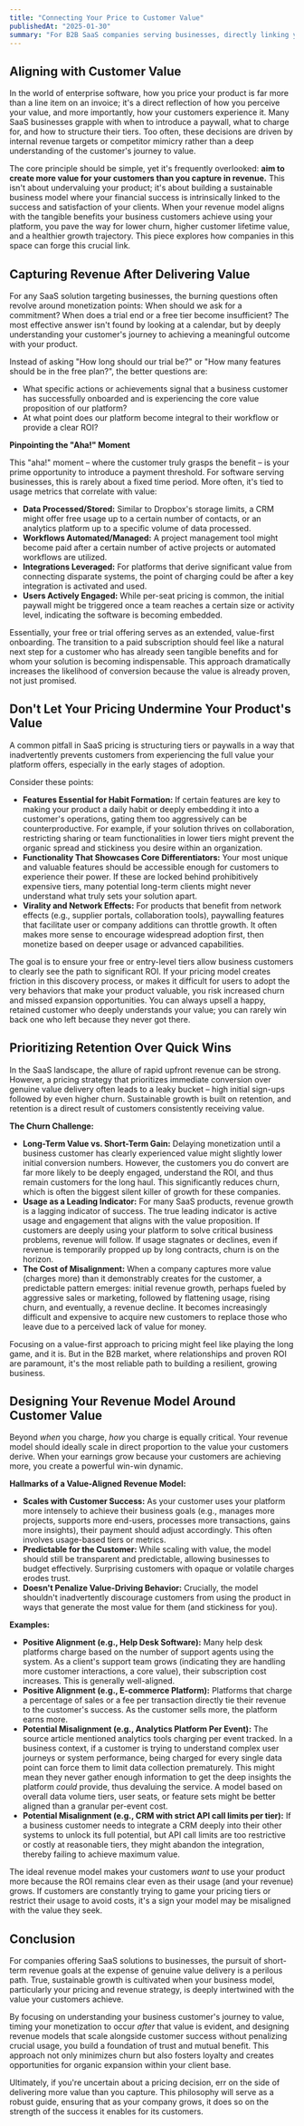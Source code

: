 ```yaml
---
title: "Connecting Your Price to Customer Value"
publishedAt: "2025-01-30"
summary: "For B2B SaaS companies serving businesses, directly linking your revenue model to the tangible value customers receive isn't just a pricing strategy—it's fundamental to sustainable growth and minimizing churn."
---
```


## Aligning with Customer Value

In the world of enterprise software, how you price your product is far more than a line item on an invoice; it's a direct reflection of how you perceive your value, and more importantly, how your customers experience it. Many SaaS businesses grapple with when to introduce a paywall, what to charge for, and how to structure their tiers. Too often, these decisions are driven by internal revenue targets or competitor mimicry rather than a deep understanding of the customer's journey to value.

The core principle should be simple, yet it's frequently overlooked: **aim to create more value for your customers than you capture in revenue.** This isn't about undervaluing your product; it's about building a sustainable business model where your financial success is intrinsically linked to the success and satisfaction of your clients. When your revenue model aligns with the tangible benefits your business customers achieve using your platform, you pave the way for lower churn, higher customer lifetime value, and a healthier growth trajectory. This piece explores how companies in this space can forge this crucial link.

## Capturing Revenue After Delivering Value

For any SaaS solution targeting businesses, the burning questions often revolve around monetization points: When should we ask for a commitment? When does a trial end or a free tier become insufficient? The most effective answer isn't found by looking at a calendar, but by deeply understanding your customer's journey to achieving a meaningful outcome with your product.

Instead of asking "How long should our trial be?" or "How many features should be in the free plan?", the better questions are:

- What specific actions or achievements signal that a business customer has successfully onboarded and is experiencing the core value proposition of our platform?
- At what point does our platform become integral to their workflow or provide a clear ROI?

**Pinpointing the "Aha!" Moment**

This "aha!" moment – where the customer truly grasps the benefit – is your prime opportunity to introduce a payment threshold. For software serving businesses, this is rarely about a fixed time period. More often, it's tied to usage metrics that correlate with value:

- **Data Processed/Stored:** Similar to Dropbox's storage limits, a CRM might offer free usage up to a certain number of contacts, or an analytics platform up to a specific volume of data processed.
- **Workflows Automated/Managed:** A project management tool might become paid after a certain number of active projects or automated workflows are utilized.
- **Integrations Leveraged:** For platforms that derive significant value from connecting disparate systems, the point of charging could be after a key integration is activated and used.
- **Users Actively Engaged:** While per-seat pricing is common, the initial paywall might be triggered once a team reaches a certain size or activity level, indicating the software is becoming embedded.

Essentially, your free or trial offering serves as an extended, value-first onboarding. The transition to a paid subscription should feel like a natural next step for a customer who has already seen tangible benefits and for whom your solution is becoming indispensable. This approach dramatically increases the likelihood of conversion because the value is already proven, not just promised.

## Don't Let Your Pricing Undermine Your Product's Value

A common pitfall in SaaS pricing is structuring tiers or paywalls in a way that inadvertently prevents customers from experiencing the full value your platform offers, especially in the early stages of adoption.

Consider these points:

- **Features Essential for Habit Formation:** If certain features are key to making your product a daily habit or deeply embedding it into a customer's operations, gating them too aggressively can be counterproductive. For example, if your solution thrives on collaboration, restricting sharing or team functionalities in lower tiers might prevent the organic spread and stickiness you desire within an organization.
- **Functionality That Showcases Core Differentiators:** Your most unique and valuable features should be accessible enough for customers to experience their power. If these are locked behind prohibitively expensive tiers, many potential long-term clients might never understand what truly sets your solution apart.
- **Virality and Network Effects:** For products that benefit from network effects (e.g., supplier portals, collaboration tools), paywalling features that facilitate user or company additions can throttle growth. It often makes more sense to encourage widespread adoption first, then monetize based on deeper usage or advanced capabilities.

The goal is to ensure your free or entry-level tiers allow business customers to clearly see the path to significant ROI. If your pricing model creates friction in this discovery process, or makes it difficult for users to adopt the very behaviors that make your product valuable, you risk increased churn and missed expansion opportunities. You can always upsell a happy, retained customer who deeply understands your value; you can rarely win back one who left because they never got there.

## Prioritizing Retention Over Quick Wins

In the SaaS landscape, the allure of rapid upfront revenue can be strong. However, a pricing strategy that prioritizes immediate conversion over genuine value delivery often leads to a leaky bucket – high initial sign-ups followed by even higher churn. Sustainable growth is built on retention, and retention is a direct result of customers consistently receiving value.

**The Churn Challenge:**

- **Long-Term Value vs. Short-Term Gain:** Delaying monetization until a business customer has clearly experienced value might slightly lower initial conversion numbers. However, the customers you do convert are far more likely to be deeply engaged, understand the ROI, and thus remain customers for the long haul. This significantly reduces churn, which is often the biggest silent killer of growth for these companies.
- **Usage as a Leading Indicator:** For many SaaS products, revenue growth is a lagging indicator of success. The true leading indicator is active usage and engagement that aligns with the value proposition. If customers are deeply using your platform to solve critical business problems, revenue will follow. If usage stagnates or declines, even if revenue is temporarily propped up by long contracts, churn is on the horizon.
- **The Cost of Misalignment:** When a company captures more value (charges more) than it demonstrably creates for the customer, a predictable pattern emerges: initial revenue growth, perhaps fueled by aggressive sales or marketing, followed by flattening usage, rising churn, and eventually, a revenue decline. It becomes increasingly difficult and expensive to acquire new customers to replace those who leave due to a perceived lack of value for money.

Focusing on a value-first approach to pricing might feel like playing the long game, and it is. But in the B2B market, where relationships and proven ROI are paramount, it's the most reliable path to building a resilient, growing business.

## Designing Your Revenue Model Around Customer Value

Beyond _when_ you charge, _how_ you charge is equally critical. Your revenue model should ideally scale in direct proportion to the value your customers derive. When your earnings grow because your customers are achieving more, you create a powerful win-win dynamic.

**Hallmarks of a Value-Aligned Revenue Model:**

- **Scales with Customer Success:** As your customer uses your platform more intensely to achieve their business goals (e.g., manages more projects, supports more end-users, processes more transactions, gains more insights), their payment should adjust accordingly. This often involves usage-based tiers or metrics.
- **Predictable for the Customer:** While scaling with value, the model should still be transparent and predictable, allowing businesses to budget effectively. Surprising customers with opaque or volatile charges erodes trust.
- **Doesn't Penalize Value-Driving Behavior:** Crucially, the model shouldn't inadvertently discourage customers from using the product in ways that generate the most value for them (and stickiness for you).

**Examples:**

- **Positive Alignment (e.g., Help Desk Software):** Many help desk platforms charge based on the number of support agents using the system. As a client's support team grows (indicating they are handling more customer interactions, a core value), their subscription cost increases. This is generally well-aligned.
- **Positive Alignment (e.g., E-commerce Platform):** Platforms that charge a percentage of sales or a fee per transaction directly tie their revenue to the customer's success. As the customer sells more, the platform earns more.
- **Potential Misalignment (e.g., Analytics Platform Per Event):** The source article mentioned analytics tools charging per event tracked. In a business context, if a customer is trying to understand complex user journeys or system performance, being charged for every single data point can force them to limit data collection prematurely. This might mean they never gather enough information to get the deep insights the platform _could_ provide, thus devaluing the service. A model based on overall data volume tiers, user seats, or feature sets might be better aligned than a granular per-event cost.
- **Potential Misalignment (e.g., CRM with strict API call limits per tier):** If a business customer needs to integrate a CRM deeply into their other systems to unlock its full potential, but API call limits are too restrictive or costly at reasonable tiers, they might abandon the integration, thereby failing to achieve maximum value.

The ideal revenue model makes your customers _want_ to use your product more because the ROI remains clear even as their usage (and your revenue) grows. If customers are constantly trying to game your pricing tiers or restrict their usage to avoid costs, it's a sign your model may be misaligned with the value they seek.

## Conclusion

For companies offering SaaS solutions to businesses, the pursuit of short-term revenue goals at the expense of genuine value delivery is a perilous path. True, sustainable growth is cultivated when your business model, particularly your pricing and revenue strategy, is deeply intertwined with the value your customers achieve.

By focusing on understanding your business customer's journey to value, timing your monetization to occur _after_ that value is evident, and designing revenue models that scale alongside customer success without penalizing crucial usage, you build a foundation of trust and mutual benefit. This approach not only minimizes churn but also fosters loyalty and creates opportunities for organic expansion within your client base.

Ultimately, if you're uncertain about a pricing decision, err on the side of delivering more value than you capture. This philosophy will serve as a robust guide, ensuring that as your company grows, it does so on the strength of the success it enables for its customers.
